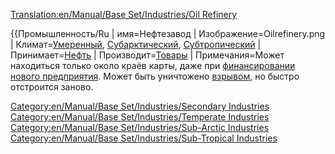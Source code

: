 [[Translation:en/Manual/Base Set/Industries/Oil Refinery]]

{{Промышленность/Ru
| имя=Нефтезавод
| Изображение=Oilrefinery.png
| Климат=[[ru/Manual/Климат|Умеренный]], [[ru/Manual/Климат|Субарктический]], [[ru/Manual/Климат|Субтропический]]
| Принимает=[[ru/Manual/Base Set/Cargos/Нефть|Нефть]]
| Производит=[[ru/Manual/Base Set/Cargos/Товары|Товары]]
| Примечания=Может находиться только около краёв карты, даже при [[ru/Manual/Промышленность|финансировании нового предприятия]]. Может быть уничтожено [[ru/Manual/Бедствия|взрывом]], но быстро отстроится заново.

[[Category:en/Manual/Base Set/Industries/Secondary Industries]]
[[Category:en/Manual/Base Set/Industries/Temperate Industries]]
[[Category:en/Manual/Base Set/Industries/Sub-Arctic Industries]]
[[Category:en/Manual/Base Set/Industries/Sub-Tropical Industries]]